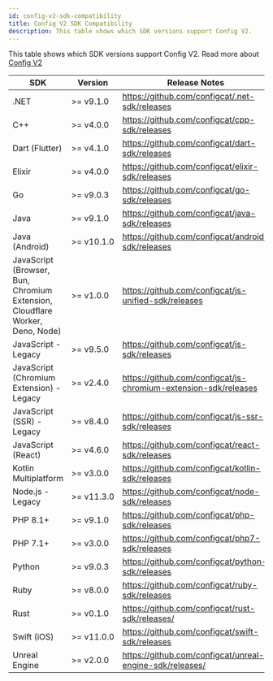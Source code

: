 ```yaml
---
id: config-v2-sdk-compatibility
title: Config V2 SDK Compatibility
description: This table shows which SDK versions support Config V2.
---
```


This table shows which SDK versions support Config V2. Read more about [Config V2](../config-v2)

| SDK                             | Version         | Release Notes                                              |
| ------------------------------- |-----------------| ---------------------------------------------------------- |
| .NET                            | >=&nbsp;v9.1.0  | https://github.com/configcat/.net-sdk/releases             |
| C++                             | >=&nbsp;v4.0.0  | https://github.com/configcat/cpp-sdk/releases              |
| Dart (Flutter)                  | >=&nbsp;v4.1.0  | https://github.com/configcat/dart-sdk/releases             |
| Elixir                          | >=&nbsp;v4.0.0  | https://github.com/configcat/elixir-sdk/releases           |
| Go                              | >=&nbsp;v9.0.3  | https://github.com/configcat/go-sdk/releases               |
| Java                            | >=&nbsp;v9.1.0  | https://github.com/configcat/java-sdk/releases             |
| Java (Android)                  | >=&nbsp;v10.1.0 | https://github.com/configcat/android-sdk/releases          |
| JavaScript (Browser, Bun, Chromium Extension, Cloudflare Worker, Deno, Node) | >=&nbsp;v1.0.0  | https://github.com/configcat/js-unified-sdk/releases |
| JavaScript - Legacy             | >=&nbsp;v9.5.0  | https://github.com/configcat/js-sdk/releases               |
| JavaScript (Chromium Extension) - Legacy | >=&nbsp;v2.4.0 | https://github.com/configcat/js-chromium-extension-sdk/releases |
| JavaScript (SSR) - Legacy       | >=&nbsp;v8.4.0  | https://github.com/configcat/js-ssr-sdk/releases           |
| JavaScript (React)              | >=&nbsp;v4.6.0  | https://github.com/configcat/react-sdk/releases            |
| Kotlin Multiplatform            | >=&nbsp;v3.0.0  | https://github.com/configcat/kotlin-sdk/releases           |
| Node.js - Legacy                | >=&nbsp;v11.3.0 | https://github.com/configcat/node-sdk/releases             |
| PHP 8.1+                        | >=&nbsp;v9.1.0  | https://github.com/configcat/php-sdk/releases              |
| PHP 7.1+                        | >=&nbsp;v3.0.0  | https://github.com/configcat/php7-sdk/releases             |
| Python                          | >=&nbsp;v9.0.3  | https://github.com/configcat/python-sdk/releases           |
| Ruby                            | >=&nbsp;v8.0.0  | https://github.com/configcat/ruby-sdk/releases             |
| Rust                            | >=&nbsp;v0.1.0  | https://github.com/configcat/rust-sdk/releases/            |
| Swift (iOS)                     | >=&nbsp;v11.0.0 | https://github.com/configcat/swift-sdk/releases            |
| Unreal Engine                   | >=&nbsp;v2.0.0  | https://github.com/configcat/unreal-engine-sdk/releases/   |
